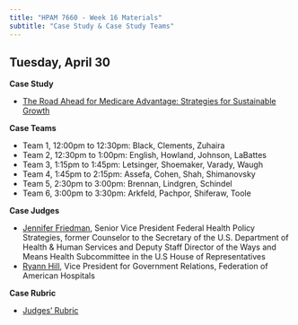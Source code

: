 ```yaml
---
title: "HPAM 7660 - Week 16 Materials"
subtitle: "Case Study & Case Study Teams"
---
```


## Tuesday, April 30

**Case Study** 

- [The Road Ahead for Medicare Advantage: Strategies for Sustainable Growth](/materials/HPAM_7660_Sp24_Case_Study.pdf)

**Case Teams**

- Team 1, 12:00pm to 12:30pm: Black, Clements, Zuhaira
- Team 2, 12:30pm to 1:00pm: English, Howland, Johnson, LaBattes
- Team 3, 1:15pm to 1:45pm: Letsinger, Shoemaker, Varady, Waugh
- Team 4, 1:45pm to 2:15pm: Assefa, Cohen, Shah, Shimanovsky
- Team 5, 2:30pm to 3:00pm: Brennan, Lindgren, Schindel
- Team 6, 3:00pm to 3:30pm: Arkfeld, Pachpor, Shiferaw, Toole

**Case Judges**

- [Jennifer Friedman](https://fhpstrategies.com/our-team/jennifer-friedman), Senior Vice President Federal Health Policy Strategies, former Counselor to the Secretary of the U.S. Department of Health & Human Services and Deputy Staff Director of the Ways and Means Health Subcommittee in the U.S House of Representatives
- [Ryann Hill](https://www.fah.org/about-fah/fah-staff/ryann-hill/), Vice President for Government Relations, Federation of American Hospitals

**Case Rubric**

- [Judges' Rubric](/materials/HPAM_7660_Case_Rubric.pdf)